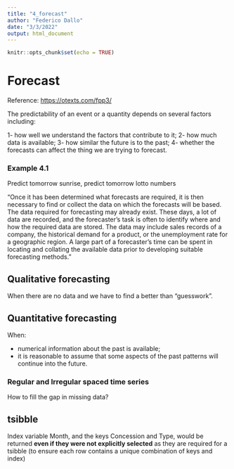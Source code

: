 ```yaml
---
title: "4_forecast"
author: "Federico Dallo"
date: "3/3/2022"
output: html_document
---
```


```r
knitr::opts_chunk$set(echo = TRUE)
```

# Forecast

Reference: <https://otexts.com/fpp3/>

The predictability of an event or a quantity depends on several factors including:

1- how well we understand the factors that contribute to it;
2- how much data is available;
3- how similar the future is to the past;
4- whether the forecasts can affect the thing we are trying to forecast.

### Example 4.1

Predict tomorrow sunrise, predict tomorrow lotto numbers

"Once it has been determined what forecasts are required, it is then necessary to find or collect the data on which the forecasts will be based. The data required for forecasting may already exist. These days, a lot of data are recorded, and the forecaster’s task is often to identify where and how the required data are stored. The data may include sales records of a company, the historical demand for a product, or the unemployment rate for a geographic region. A large part of a forecaster’s time can be spent in locating and collating the available data prior to developing suitable forecasting methods."

## Qualitative forecasting

When there are no data and we have to find a better than "guesswork".

## Quantitative forecasting

When:

- numerical information about the past is available;
- it is reasonable to assume that some aspects of the past patterns will continue into the future.

### Regular and Irregular spaced time series

How to fill the gap in missing data?

## tsibble

Index variable Month, and the keys Concession and Type, would be returned **even if they were not explicitly selected** as they are required for a tsibble (to ensure each row contains a unique combination of keys and index)


  









